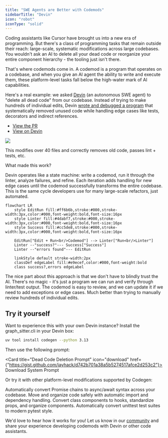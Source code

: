 ```yaml
---
title: "SWE Agents are Better with Codemods"
sidebarTitle: "Devin"
icon: "robot"
iconType: "solid"
---
```


Coding assistants like Cursor have brought us into a new era of programming. But there's a class of programming tasks that remain outside their reach: large-scale, systematic modifications across large codebases. You wouldn't ask an AI to delete all your dead code or reorganize your entire component hierarchy - the tooling just isn't there.

That's where codemods come in. A codemod is a program that operates on a codebase, and when you give an AI agent the ability to write and execute them, these platform-level tasks fall below the high-water mark of AI capabilities.

Here's a real example: we asked [Devin](https://docs.devin.ai/get-started/devin-intro) (an autonomous SWE agent) to "delete all dead code" from our codebase. Instead of trying to make hundreds of individual edits, Devin [wrote and debugged a program](https://github.com/codegen-sh/graph-sitter/pull/660/files#diff-199b0c459adf1639f664fed248fa48bb640412aeacbe61cd89475d6598284b5f) that systematically removed unused code while handling edge cases like tests, decorators and indirect references.

- [View the PR](https://github.com/codegen-sh/graph-sitter/pull/660)
- [View on Devin](https://app.devin.ai/sessions/a49eac87da644fa9ac1144fe130b847e)

<Frame caption="Devin edits a codemod in response to linter errors">
    <img src="/images/devin-edits-codemod.png" />
</Frame>

This modifies over 40 files and correctly removes old code, passes lint + tests, etc.

What made this work?

Devin operates like a state machine: write a codemod, run it through the linter, analyze failures, and refine. Each iteration adds handling for new edge cases until the codemod successfully transforms the entire codebase. This is the same cycle developers use for many large-scale refactors, just automated.

```mermaid
flowchart LR
    style EditRun fill:#ff6b6b,stroke:#000,stroke-width:3px,color:#000,font-weight:bold,font-size:16px
    style Linter fill:#4dabf7,stroke:#000,stroke-width:3px,color:#000,font-weight:bold,font-size:16px
    style Success fill:#cc5de8,stroke:#000,stroke-width:3px,color:#000,font-weight:bold,font-size:16px
    
    EditRun["Edit + Run<br/>Codemod"] --> Linter["Run<br/>Linter"]
    Linter --"success?"--- Success["Success"]
    Linter --"errors found"--- EditRun
    
    linkStyle default stroke-width:2px
    classDef edgeLabel fill:#e9ecef,color:#000,font-weight:bold
    class success?,errors edgeLabel
```

The nice part about this approach is that we don't have to blindly trust the AI. There's no magic - it's just a program we can run and verify through linter/test output. The codemod is easy to review, and we can update it if we need to add exceptions or edge cases. Much better than trying to manually review hundreds of individual edits.

## Try it yourself

Want to experience this with your own Devin instance? Install the graph_sitter.cli in your Devin box:

```bash
uv tool install codegen --python 3.13
```

Then use the following prompt:

<Card title="Dead Code Deletion Prompt" icon="download" href={"https://gist.github.com/jayhack/d742b701a38a5b5274517afce2d253c2"}>
  Download System Prompt
</Card>

Or try it with other platform-level modifications supported by Codegen:

<CardGroup cols={2}>
  <Card
    title="Convert Promises"
    icon="code-merge"
    href="/tutorials/promise-to-async-await"
  >
    Automatically convert Promise chains to async/await syntax across your codebase.
  </Card>
  <Card
    title="Organize Code"
    icon="folder-tree"
    href="/tutorials/organize-your-codebase"
  >
    Move and organize code safely with automatic import and dependency handling.
  </Card>
  <Card
    title="Modernize React"
    icon="react"
    iconType="brands"
    href="/tutorials/react-modernization"
  >
    Convert class components to hooks, standardize props, and organize components.
  </Card>
  <Card
    title="Migrate Tests"
    icon="vial"
    href="/tutorials/unittest-to-pytest"
  >
    Automatically convert unittest test suites to modern pytest style.
  </Card>
</CardGroup>

We'd love to hear how it works for you! Let us know in our [community](https://community.codegen.com) and share your experience developing codemods with Devin or other code assistants.